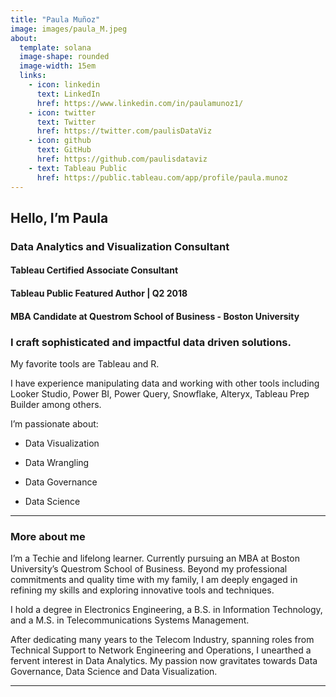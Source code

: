 ```yaml
---
title: "Paula Muñoz"
image: images/paula_M.jpeg
about: 
  template: solana
  image-shape: rounded
  image-width: 15em
  links:
    - icon: linkedin
      text: LinkedIn
      href: https://www.linkedin.com/in/paulamunoz1/
    - icon: twitter
      text: Twitter
      href: https://twitter.com/paulisDataViz
    - icon: github
      text: GitHub
      href: https://github.com/paulisdataviz
    - text: Tableau Public
      href: https://public.tableau.com/app/profile/paula.munoz
---
```


## **Hello, I'm Paula**

### **Data Analytics and Visualization Consultant**

#### **Tableau Certified Associate Consultant**

#### Tableau Public Featured Author \| Q2 2018

#### **MBA Candidate at Questrom School of Business - Boston University**

### **I craft sophisticated and impactful data driven solutions.**

My favorite tools are Tableau and R.

I have experience manipulating data and working with other tools including Looker Studio, Power BI, Power Query, Snowflake, Alteryx, Tableau Prep Builder among others.

I'm passionate about:

-   Data Visualization

-   Data Wrangling

-   Data Governance

-   Data Science

------------------------------------------------------------------------

### **More about me**

I'm a Techie and lifelong learner. Currently pursuing an MBA at Boston University's Questrom School of Business. Beyond my professional commitments and quality time with my family, I am deeply engaged in refining my skills and exploring innovative tools and techniques.

I hold a degree in Electronics Engineering, a B.S. in Information Technology, and a M.S. in Telecommunications Systems Management.

After dedicating many years to the Telecom Industry, spanning roles from Technical Support to Network Engineering and Operations, I unearthed a fervent interest in Data Analytics. My passion now gravitates towards Data Governance, Data Science and Data Visualization.

------------------------------------------------------------------------
